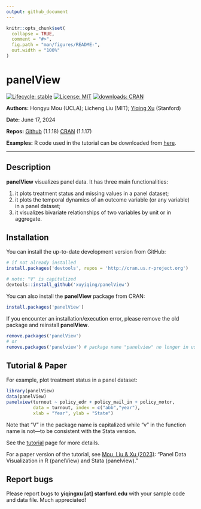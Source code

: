 ```yaml
---
output: github_document
---
```


<!-- README.md is generated from README.Rmd. Please edit that file -->

```r
knitr::opts_chunk$set(
  collapse = TRUE,
  comment = "#>",
  fig.path = "man/figures/README-",
  out.width = "100%"
)
```

# panelView

<!-- badges: start -->
[![Lifecycle: stable](https://img.shields.io/badge/lifecycle-stable-green.svg)](https://www.tidyverse.org/lifecycle/#stablel)
[![License: MIT](https://img.shields.io/badge/License-MIT-yellow.svg)](https://opensource.org/licenses/MIT)
[![downloads: CRAN](https://cranlogs.r-pkg.org/badges/grand-total/panelView)](https://www.datasciencemeta.com/rpackages)
<!-- badges: end -->

**Authors:** Hongyu Mou (UCLA); Licheng Liu (MIT); [Yiqing Xu](https://yiqingxu.org/) (Stanford)

**Date:** June 17, 2024

**Repos:** [Github](https://github.com/xuyiqing/panelView) (1.1.18)
[CRAN](https://cran.r-project.org/web/packages/panelView/index.html) (1.1.17)

**Examples:** R code used in the tutorial can be downloaded from [here](https://github.com/xuyiqing/panelView/blob/master/examples.R).

---

## Description

**panelView** visualizes panel data. It has three main functionalities:

1. it plots treatment status and missing values in a panel dataset;
2. it plots the temporal dynamics of an outcome variable (or any variable) in a panel dataset;
3. it visualizes bivariate relationships of two variables by unit or in aggregate.

## Installation

You can install the up-to-date development version from GitHub: 

```r
# if not already installed
install.packages('devtools', repos = 'http://cran.us.r-project.org') 

# note: "V" is capitalized
devtools::install_github('xuyiqing/panelView') 
```

You can also install the **panelView** package from CRAN: 

```r
install.packages('panelView') 
```

If you encounter an installation/execution error, please remove the old package and reinstall **panelView**.
```r
remove.packages('panelView') 
# or
remove.packages('panelview') # package name "panelview" no longer in use
```

## Tutorial & Paper

For example, plot treatment status in a panel dataset:
```r
library(panelView)
data(panelView)
panelview(turnout ~ policy_edr + policy_mail_in + policy_motor, 
          data = turnout, index = c("abb","year"), 
          xlab = "Year", ylab = "State")
```
Note that "V" in the package name is capitalized while "v" in the function name is not---to be consistent with the Stata version. 

See the [tutorial](https://yiqingxu.org/packages/panelview/articles/tutorial.html) page for more details. 

For a paper version of the tutorial, see [Mou, Liu & Xu (2023)](https://www.jstatsoft.org/article/view/v107i07): "Panel Data Visualization in R (panelView) and Stata (panelview)."


## Report bugs

Please report bugs to **yiqingxu [at] stanford.edu** with your sample code and data file. Much appreciated!


